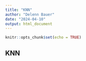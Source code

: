 ---
title: "KNN"
author: "Delenn Bauer"
date: "2024-04-10"
output: html_document
---

```{r setup, include=FALSE}
knitr::opts_chunk$set(echo = TRUE)
```

## KNN
